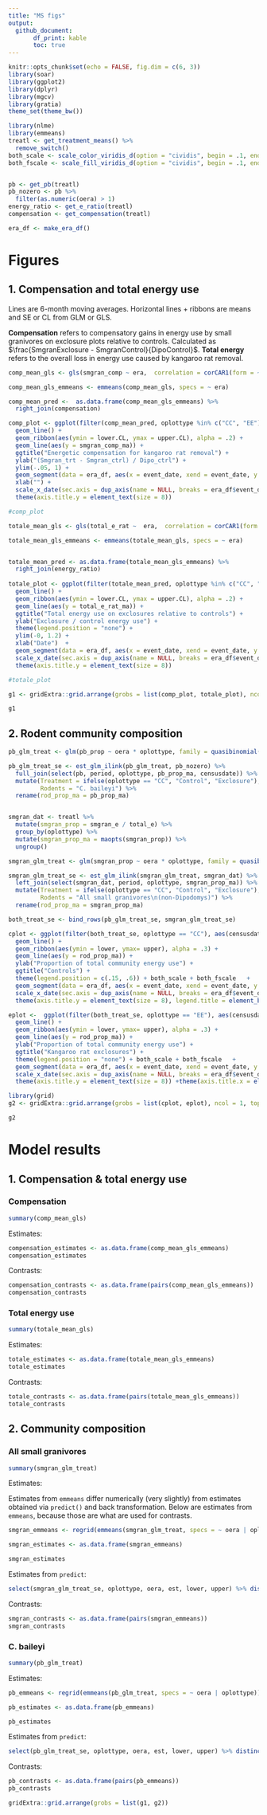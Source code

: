 ```yaml
---
title: "MS figs"
output:
  github_document:
       df_print: kable
       toc: true
---
```


```r
knitr::opts_chunk$set(echo = FALSE, fig.dim = c(6, 3))
library(soar)
library(ggplot2)
library(dplyr)
library(mgcv)
library(gratia)
theme_set(theme_bw())

library(nlme)
library(emmeans)
treatl <- get_treatment_means() %>%
  remove_switch()
both_scale <- scale_color_viridis_d(option = "cividis", begin = .1, end = .8)
both_fscale <- scale_fill_viridis_d(option = "cividis", begin = .1, end = .8)


pb <- get_pb(treatl)
pb_nozero <- pb %>%
  filter(as.numeric(oera) > 1)
energy_ratio <- get_e_ratio(treatl)
compensation <- get_compensation(treatl)

era_df <- make_era_df()


```

# Figures

## 1. Compensation and total energy use


Lines are 6-month moving averages. Horizontal lines + ribbons are means and SE or CL from GLM or GLS.

**Compensation** refers to compensatory gains in energy use by small granivores on exclosure plots relative to controls. Calculated as $\frac{SmgranExclosure - SmgranControl}{DipoControl}$. **Total energy** refers to the overall loss in energy use caused by kangaroo rat removal.

```r


comp_mean_gls <- gls(smgran_comp ~ era,  correlation = corCAR1(form = ~ period), data = compensation)

comp_mean_gls_emmeans <- emmeans(comp_mean_gls, specs = ~ era)

comp_mean_pred <-  as.data.frame(comp_mean_gls_emmeans) %>%
  right_join(compensation)

comp_plot <- ggplot(filter(comp_mean_pred, oplottype %in% c("CC", "EE")), aes(censusdate, emmean)) +
  geom_line() +
  geom_ribbon(aes(ymin = lower.CL, ymax = upper.CL), alpha = .2) +
  geom_line(aes(y = smgran_comp_ma)) +
  ggtitle("Energetic compensation for kangaroo rat removal") +
  ylab("(Smgran_trt - Smgran_ctrl) / Dipo_ctrl") +
  ylim(-.05, 1) +
  geom_segment(data = era_df, aes(x = event_date, xend = event_date, y = -.05, yend = 1), linetype = 3)+
  xlab("") +
  scale_x_date(sec.axis = dup_axis(name = NULL, breaks = era_df$event_date, labels = era_df$event_name)) +
  theme(axis.title.y = element_text(size = 8))

#comp_plot
```


```r

totale_mean_gls <- gls(total_e_rat ~  era,  correlation = corCAR1(form = ~ period), data = energy_ratio)

totale_mean_gls_emmeans <- emmeans(totale_mean_gls, specs = ~ era)


totale_mean_pred <- as.data.frame(totale_mean_gls_emmeans) %>%
  right_join(energy_ratio)
  
totale_plot <- ggplot(filter(totale_mean_pred, oplottype %in% c("CC", "EE")), aes(censusdate, emmean)) +
  geom_line() +
  geom_ribbon(aes(ymin = lower.CL, ymax = upper.CL), alpha = .2) +
  geom_line(aes(y = total_e_rat_ma)) +
  ggtitle("Total energy use on exclosures relative to controls") +
  ylab("Exclosure / control energy use") +
  theme(legend.position = "none") +
  ylim(-0, 1.2) +
  xlab("Date")  +
  geom_segment(data = era_df, aes(x = event_date, xend = event_date, y = 0, yend = 1.2), linetype = 3) +
  scale_x_date(sec.axis = dup_axis(name = NULL, breaks = era_df$event_date, labels = era_df$no_name))+
  theme(axis.title.y = element_text(size = 8))

#totale_plot

```

```r

g1 <- gridExtra::grid.arrange(grobs = list(comp_plot, totale_plot), ncol = 1)

g1
```

## 2. Rodent community composition



```r


pb_glm_treat <- glm(pb_prop ~ oera * oplottype, family = quasibinomial(), data= pb_nozero)

pb_glm_treat_se <- est_glm_ilink(pb_glm_treat, pb_nozero) %>%
  full_join(select(pb, period, oplottype, pb_prop_ma, censusdate)) %>%
  mutate(Treatment = ifelse(oplottype == "CC", "Control", "Exclosure"),
         Rodents = "C. baileyi") %>%
  rename(rod_prop_ma = pb_prop_ma)


smgran_dat <- treatl %>%
  mutate(smgran_prop = smgran_e / total_e) %>%
  group_by(oplottype) %>%
  mutate(smgran_prop_ma = maopts(smgran_prop)) %>%
  ungroup() 

smgran_glm_treat <- glm(smgran_prop ~ oera * oplottype, family = quasibinomial(), data= smgran_dat)

smgran_glm_treat_se <- est_glm_ilink(smgran_glm_treat, smgran_dat) %>%
  left_join(select(smgran_dat, period, oplottype, smgran_prop_ma)) %>%
  mutate(Treatment = ifelse(oplottype == "CC", "Control", "Exclosure"),
         Rodents = "All small granivores\n(non-Dipodomys)") %>%
  rename(rod_prop_ma = smgran_prop_ma)

both_treat_se <- bind_rows(pb_glm_treat_se, smgran_glm_treat_se)

cplot <- ggplot(filter(both_treat_se, oplottype == "CC"), aes(censusdate, est, color = Rodents, fill = Rodents)) +
  geom_line() +
  geom_ribbon(aes(ymin = lower, ymax= upper), alpha = .3) +
  geom_line(aes(y = rod_prop_ma)) +
  ylab("Proportion of total community energy use") +
  ggtitle("Controls") +
  theme(legend.position = c(.15, .6)) + both_scale + both_fscale   +
  geom_segment(data = era_df, aes(x = event_date, xend = event_date, y = 0, yend = 1), linetype = 3, inherit.aes = F) +
  scale_x_date(sec.axis = dup_axis(name = NULL, breaks = era_df$event_date, labels = era_df$event_name)) + xlab("") +
  theme(axis.title.y = element_text(size = 8), legend.title = element_blank(), legend.text = element_text(size =8))+ theme(axis.title.x = element_blank(), axis.title.y = element_blank(), title = element_text(size = 10), legend.background = element_blank(), legend.direction = "vertical")

eplot <-  ggplot(filter(both_treat_se, oplottype == "EE"), aes(censusdate, est, color = Rodents, fill = Rodents)) +
  geom_line() +
  geom_ribbon(aes(ymin = lower, ymax= upper), alpha = .3) +
  geom_line(aes(y = rod_prop_ma)) +
  ylab("Proportion of total community energy use") +
  ggtitle("Kangaroo rat exclosures") +
  theme(legend.position = "none") + both_scale + both_fscale   +
  geom_segment(data = era_df, aes(x = event_date, xend = event_date, y = 0, yend = 1), linetype = 3, inherit.aes = F) +
  scale_x_date(sec.axis = dup_axis(name = NULL, breaks = era_df$event_date, labels = era_df$no_name)) + xlab("Date") +
  theme(axis.title.y = element_text(size = 8)) +theme(axis.title.x = element_blank(), axis.title.y = element_blank(), title = element_text(size = 10))


```

```r
library(grid)
g2 <- gridExtra::grid.arrange(grobs = list(cplot, eplot), ncol = 1, top = textGrob("Rodent community composition"), bottom = textGrob("Date"), left = textGrob("Proportion of total community energy use", rot = 90))

g2

```

# Model results

## 1. Compensation & total energy use

### Compensation

```r

summary(comp_mean_gls)
```


Estimates: 

```r

compensation_estimates <- as.data.frame(comp_mean_gls_emmeans)
compensation_estimates

```

Contrasts:

```r
compensation_contrasts <- as.data.frame(pairs(comp_mean_gls_emmeans))
compensation_contrasts

```

### Total energy use


```r

summary(totale_mean_gls)
```


Estimates: 

```r

totale_estimates <- as.data.frame(totale_mean_gls_emmeans)
totale_estimates

```

Contrasts:

```r
totale_contrasts <- as.data.frame(pairs(totale_mean_gls_emmeans))
totale_contrasts

```

## 2. Community composition

### All small granivores


```r

summary(smgran_glm_treat)
```


Estimates: 

Estimates from `emmeans` differ numerically (very slightly) from estimates obtained via `predict()` and back transformation. Below are estimates from `emmeans`, because those are what are used for contrasts.

```r


smgran_emmeans <- regrid(emmeans(smgran_glm_treat, specs = ~ oera | oplottype))

smgran_estimates <- as.data.frame(smgran_emmeans)

smgran_estimates

```

Estimates from `predict`:

```r

select(smgran_glm_treat_se, oplottype, oera, est, lower, upper) %>% distinct()

```


Contrasts:

```r
smgran_contrasts <- as.data.frame(pairs(smgran_emmeans))
smgran_contrasts

```


### C. baileyi


```r

summary(pb_glm_treat)
```


Estimates: 

```r

pb_emmeans <- regrid(emmeans(pb_glm_treat, specs = ~ oera | oplottype))

pb_estimates <- as.data.frame(pb_emmeans)

pb_estimates

```


Estimates from `predict`:

```r

select(pb_glm_treat_se, oplottype, oera, est, lower, upper) %>% distinct()

```

Contrasts:

```r
pb_contrasts <- as.data.frame(pairs(pb_emmeans))
pb_contrasts

```

```r

gridExtra::grid.arrange(grobs = list(g1, g2))

```